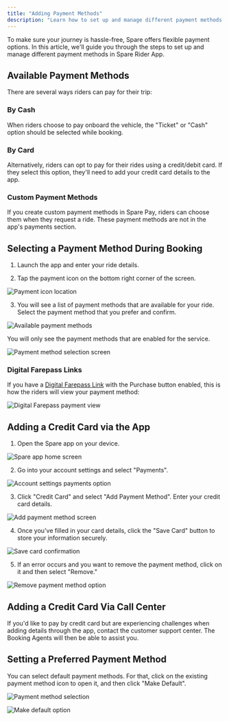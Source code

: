 ```yaml
---
title: "Adding Payment Methods"
description: "Learn how to set up and manage different payment methods in the Spare Rider App, including credit cards, cash, and custom payment options."
---
```


To make sure your journey is hassle-free, Spare offers flexible payment options. In this article, we'll guide you through the steps to set up and manage different payment methods in Spare Rider App.

## Available Payment Methods

There are several ways riders can pay for their trip:

### By Cash
When riders choose to pay onboard the vehicle, the "Ticket" or "Cash" option should be selected while booking.

### By Card
Alternatively, riders can opt to pay for their rides using a credit/debit card. If they select this option, they'll need to add your credit card details to the app.

### Custom Payment Methods
If you create custom payment methods in Spare Pay, riders can choose them when they request a ride. These payment methods are not in the app's payments section.

## Selecting a Payment Method During Booking

1. Launch the app and enter your ride details.

2. Tap the payment icon on the bottom right corner of the screen.

![Payment icon location](/images/spare-rider/adding-payment-methods/payment-icon-location.jpeg)

3. You will see a list of payment methods that are available for your ride. Select the payment method that you prefer and confirm.

![Available payment methods](/images/spare-rider/adding-payment-methods/available-payment-methods.jpeg)

<Note>
You will only see the payment methods that are enabled for the service.
</Note>

![Payment method selection screen](/images/spare-rider/adding-payment-methods/payment-method-selection-screen.png)

### Digital Farepass Links

If you have a [Digital Farepass Link](https://help.sparelabs.com/en/articles/8985347-digital-farepass-links) with the Purchase button enabled, this is how the riders will view your payment method:

![Digital Farepass payment view](/images/spare-rider/adding-payment-methods/digital-farepass-payment-view.jpeg)

## Adding a Credit Card via the App

1. Open the Spare app on your device.

![Spare app home screen](/images/spare-rider/adding-payment-methods/spare-app-home-screen.png)

2. Go into your account settings and select "Payments".

![Account settings payments option](/images/spare-rider/adding-payment-methods/account-settings-payments-option.png)

3. Click "Credit Card" and select "Add Payment Method". Enter your credit card details.

![Add payment method screen](/images/spare-rider/adding-payment-methods/add-payment-method-screen.png)

4. Once you've filled in your card details, click the "Save Card" button to store your information securely.

![Save card confirmation](/images/spare-rider/adding-payment-methods/save-card-confirmation.png)

5. If an error occurs and you want to remove the payment method, click on it and then select "Remove."

![Remove payment method option](/images/spare-rider/adding-payment-methods/remove-payment-method-option.png)

## Adding a Credit Card Via Call Center

If you'd like to pay by credit card but are experiencing challenges when adding details through the app, contact the customer support center. The Booking Agents will then be able to assist you.

## Setting a Preferred Payment Method

You can select default payment methods. For that, click on the existing payment method icon to open it, and then click "Make Default".

![Payment method selection](/images/spare-rider/adding-payment-methods/payment-method-selection.png)

![Make default option](/images/spare-rider/adding-payment-methods/make-default-option.png)
